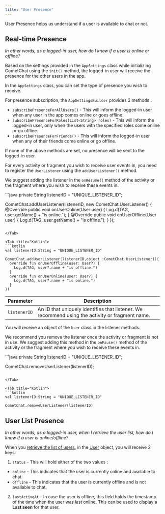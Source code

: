 ```yaml
---
title: "User Presence"
---
```




User Presence helps us understand if a user is available to chat or not.

## Real-time Presence

*In other words, as a logged-in user, how do I know if a user is online or offline?*

Based on the settings provided in the `AppSettings` class while initializing CometChat using the `init()` method, the logged-in user will receive the presence for the other users in the app.

In the `AppSettings` class, you can set the type of presence you wish to receive.

For presence subscription, the `AppSettingsBuilder` provides 3 methods :

* `subscribePresenceForAllUsers()` - This will inform the logged-in user when any user in the app comes online or goes offline.
* `subscribePresenceForRoles(List<String> roles)` - This will inform the logged-in user, only when the users with the specified roles come online or go offline.
* `subscribePresenceForFriends()` - This will inform the logged-in user when any of their friends come online or go offline.

If none of the above methods are set, no presence will be sent to the logged-in user.

For every activity or fragment you wish to receive user events in, you need to register the `UserListener` using the `addUserListener()` method.

We suggest adding the listener in the `onResume()` method of the activity or the fragment where you wish to receive these events in.

<Tabs>
<Tab title="Java">
```java
private String listenerID = "UNIQUE_LISTENER_ID";

CometChat.addUserListener(listenerID, new CometChat.UserListener() {
  @Override public void onUserOnline(User user) {
    Log.d(TAG, user.getName() + "is online.");
  }
  @Override public void onUserOffline(User user) {
    Log.d(TAG, user.getName() + "is offline.");
  }
});   
```

</Tab>

<Tab title="Kotlin">
```kotlin
val listenerID:String = "UNIQUE_LISTENER_ID"

CometChat.addUserListener(listenerID,object :CometChat.UserListener(){
  override fun onUserOffline(user: User?) {
    Log.d(TAG, user?.name + "is offline.")
  }
  override fun onUserOnline(user: User?) {
    Log.d(TAG, user?.name + "is online.")
  }
})
```

</Tab>

</Tabs>

| Parameter    | Description                                                                                     |
| ------------ | ----------------------------------------------------------------------------------------------- |
| `listenerID` | An ID that uniquely identifies that listener. We recommend using the activity or fragment name. |

You will receive an object of the `User` class in the listener methods.

We recommend you remove the listener once the activity or fragment is not in use. We suggest adding this method in the `onPause()` method of the activity or the fragment where you wish to receive these events in.

<Tabs>
<Tab title="Java">
```java
private String listenerID = "UNIQUE_LISTENER_ID";

CometChat.removeUserListener(listenerID);     
```

</Tab>

<Tab title="Kotlin">
```kotlin
val listenerID:String = "UNIQUE_LISTENER_ID"

CometChat.removeUserListener(listenerID)   
```

</Tab>

</Tabs>

## User List Presence

*In other words, as a logged-in user, when I retrieve the user list, how do I know if a user is online/offline?*

When you [retrieve the list of users](/docs/sdk/android/retrieve-users), in the [User](/docs/sdk/android/user-management#user-class) object, you will receive 2 keys:

1. `status` - This will hold either of the two values :

* `online` - This indicates that the user is currently online and available to chat.
* `offline` - This indicates that the user is currently offline and is not available to chat.

2. `lastActiveAt` - In case the user is offline, this field holds the timestamp of the time when the user was last online. This can be used to display a **Last seen** for that user.
